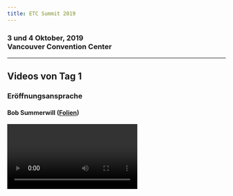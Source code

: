 ---
title: ETC Summit 2019
---


### 3 und 4 Oktober, 2019<br/>Vancouver Convention Center

<ButtonLink text="ETC Summit Internetseite" to="https://etcsummit.com/" icon="external-link-alt" />

--- 

## Videos von Tag 1

### Eröffnungsansprache 
#### Bob Summerwill ([Folien](https://etcsummit.com/wp-content/uploads/2019/10/ETC-Summit-2019-Day-1-Talk-02-Anthony-Lusardi-The-State-of-Ethereum-Classic.pptx))
<Video url="https://www.youtube.com/embed/a-kgpkelvWE" />

### Der aktuelle Stand von ETC 
#### Anthony Lusardi ([Folien](https://etcsummit.com/wp-content/uploads/2019/10/ETC-Summit-2019-Day-1-Talk-02-Anthony-Lusardi-The-State-of-Ethereum-Classic.pptx))
<Video url="https://www.youtube.com/embed/_vWAuRR_ttg" />

### Prinzipien, Vision und Möglichkeiten von Ethereum Classic
#### Donald McIntyre ([Folien](https://etcsummit.com/wp-content/uploads/2019/10/ETC-Summit-2019-Day-1-Talk-03-Donald-McIntyre-Ethereum-Classic-Principles-Vision-and-Opportunities.pdf))
<Video url="https://www.youtube.com/embed/7ihq8S62K_8" />

### Atlantis Protocol Upgrade und der Fahrplan von ETC
#### Afri Schoedon
<Video url="https://www.youtube.com/embed/CelUmEWxY8M" />

### Die Zukunft von JSON-RPC-Tooling 
#### Shane Jonas
<Video url="https://www.youtube.com/embed/g2zUSyXW6nI" />

### Jade Service Runner: Überbrückung der Lücke bei dezentralen Diensten
#### Zane Starr
<Video url="https://www.youtube.com/embed/xZuZ-wrWCFs" />

### Einfügung von Merkle-Mountain-Ranges und Fly-Proofs zu ETC 
#### Zac Mitton ([Folien](https://etcsummit.com/wp-content/uploads/2019/10/ETC-Summit-2019-Day-1-Talk-07-Zac-Mitton-Adding-Merkle-Mountain-Ranges-and-Fly-Proofs-to-ETC.pdf))
<Video url="https://www.youtube.com/embed/2Imsj1S4qg8" />

### ERC1066 - Ein Byte Kontext 
#### Zrooklyn Zelenka
<Video url="https://www.youtube.com/embed/0uwBqQJ8KQw" />